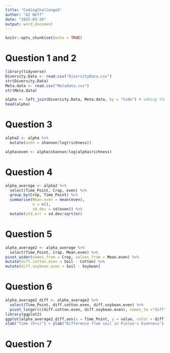 ```yaml
---
title: "CodingChallenge5"
author: "AJ Neff"
date: "2025-03-20"
output: word_document
---
```


```r
knitr::opts_chunk$set(echo = TRUE)
```

# Question 1 and 2
```r
library(tidyverse)
Diversity.Data <- read.csv("DiversityData.csv")
str(Diversity.Data)
Meta.data <- read.csv("Metadata.csv")
str(Meta.data)
```
```r
alpha <- left_join(Diversity.Data, Meta.data, by = "Code") # adding the meta data to the diversity data based on on the common column of Code
head(alpha)
```

# Question 3
```r
alpha2 <- alpha %>%
  mutate(even = shannon/log(richness))

alpha$even <- alpha$shannon/log(alpha$richness)
```

# Question 4
```r
alpha_average <- alpha2 %>%
  select(Time_Point, Crop, even) %>% 
  group_by(Crop, Time_Point) %>% 
  summarise(Mean.even = mean(even),
            n = n(), 
            sd.dev = sd(even)) %>%
  mutate(std.err = sd.dev/sqrt(n))
```

# Question 5
```r
alpha_average2 <- alpha_average %>%
  select(Time_Point, Crop, Mean.even) %>% 
pivot_wider(names_from = Crop, values_from = Mean.even) %>%
mutate(diff.cotton.even = Soil - Cotton) %>% 
mutate(diff.soybean.even = Soil - Soybean)
```


# Question 6
```r
alpha_average2_diff <- alpha_average2 %>%
  select(Time_Point, diff.cotton.even, diff.soybean.even) %>%
  pivot_longer(c(diff.cotton.even, diff.soybean.even), names_to ="diff")
library(ggplot2)
ggplot(alpha_average2_diff,aes(x = Time_Point, y = value, color = diff)) +geom_line()+
xlab("Time (hrs)") + ylab("Difference from soil in Pielou's Evenness")

```
# Question 7
